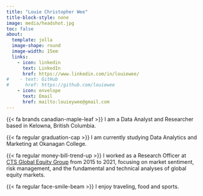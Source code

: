```yaml
---
title: "Louie Christopher Wee"
title-block-style: none
image: media/headshot.jpg
toc: false
about: 
  template: jolla
  image-shape: round
  image-width: 15em
  links:
    - icon: linkedin
      text: LinkedIn
      href: https://www.linkedin.com/in/louiewee/
#    - text: GitHub
#      href: https://github.com/louiewee
    - icon: envelope
      text: Email
      href: mailto:louieywee@gmail.com
---
```


{{< fa brands canadian-maple-leaf >}} I am a Data Analyst and Researcher based in Kelowna, British Columbia.

{{< fa regular graduation-cap >}} I am currently studying Data Analytics and Marketing at Okanagan College.

{{< fa regular money-bill-trend-up >}} I worked as a Research Officer at [CTS Global Equity Group](https://www.ctsglobalgroup.com/) from 2015 to 2021, focusing on market sentiment, risk management, and the fundamental and technical analyses of global equity markets.

{{< fa regular face-smile-beam >}} I enjoy traveling, food and sports.
